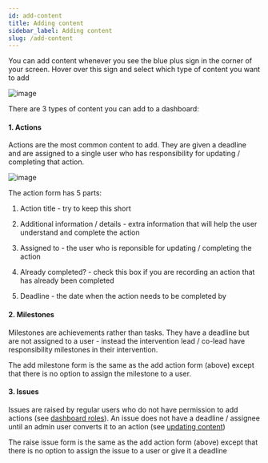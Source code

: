 ```yaml
---
id: add-content
title: Adding content
sidebar_label: Adding content
slug: /add-content
---
```


You can add content whenever you see the blue plus sign in the corner of your
screen. Hover over this sign and select which type of content you want to add


<div style={{textAlign: 'center'}}>

  ![image](/assets/add-content-button.png)

</div>


There are 3 types of content you can add to a dashboard:


#### 1. Actions

Actions are the most common content to add. They are given a deadline and are
assigned to a single user who has responsibility for updating / completing that
action.


<div style={{textAlign: 'center'}}>

  ![image](/assets/add-action.png)

</div>


The action form has 5 parts:

1. Action title - try to keep this short


2. Additional information  / details - extra information that will help the user
understand and complete the action


3. Assigned to - the user who is reponsible for updating / completing the action


4. Already completed? - check this box if you are recording an action that has
already been completed


5. Deadline - the date when the action needs to be completed by


#### 2. Milestones

Milestones are achievements rather than tasks. They have a deadline but are not
assigned to a user - instead the intervention lead / co-lead have responsibility
milestones in their intervention.


The add milestone form is the same as the add action form (above) except
that there is no option to assign the milestone to a user.


#### 3. Issues

Issues are raised by regular users who do not have permission
to add actions (see [dashboard roles](dashboard-roles)). An issue does not have
a deadline / assignee until an admin user converts it to an action
(see [updating content](updating-content))


The raise issue form is the same as the add action form (above) except
that there is no option to assign the issue to a user or give it a deadline